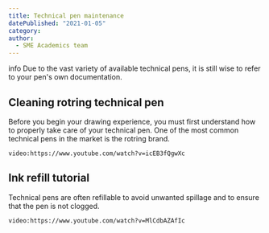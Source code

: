 ```yaml
---
title: Technical pen maintenance
datePublished: "2021-01-05"
category: 
author: 
  - SME Academics team
---
```


<div role="alert" className="alert">
  <span class="material-symbols-outlined">info</span>
  <span>Due to the vast variety of available technical pens, it is still wise to refer to your pen's own documentation. </span>
</div>

## Cleaning rotring technical pen 
Before you begin your drawing experience, you must first understand how to properly take care of your technical pen. One of the most common technical pens in the market is the rotring brand.

`video:https://www.youtube.com/watch?v=icEB3fQgwXc`

## Ink refill tutorial
Technical pens are often refillable to avoid unwanted spillage and to ensure that the pen is not clogged. 

`video:https://www.youtube.com/watch?v=MlCdbAZAfIc`
